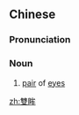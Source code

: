 {{also|双眸}}
==Chinese==
{{zh-forms|s=双眸}}

===Pronunciation===
{{zh-pron
|m=shuāngmóu
|cat=n
}}

===Noun===
{{zh-noun}}

# {{lb|zh|poetic}} [[pair]] of [[eye]]s

[[zh:雙眸]]